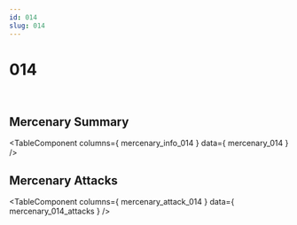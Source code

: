 ```yaml
---
id: 014
slug: 014
---
```



# 014

<div style = {{ display: "flex" }}>
    <Image img={require('@site/static/img/mercenaries/illust/thum_char_view_n_014.jpg')}/>
    <Image img={require('@site/static/img/mercenaries/illust/thum_char_view_o_014.jpg')}/>
</div>

## Mercenary Summary

<TableComponent
  columns={ mercenary_info_014 }
  data={ mercenary_014 }
/>

## Mercenary Attacks

<TableComponent
  columns={ mercenary_attack_014 }
  data={ mercenary_014_attacks }
/>